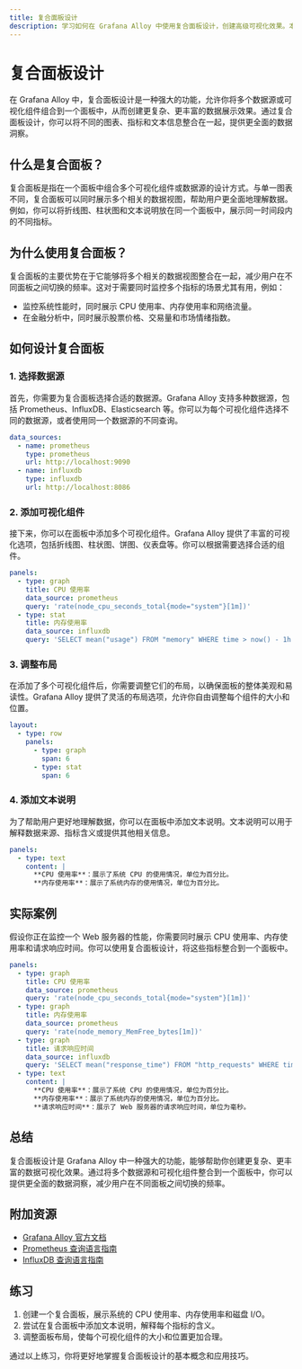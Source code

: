 ```yaml
---
title: 复合面板设计
description: 学习如何在 Grafana Alloy 中使用复合面板设计，创建高级可视化效果。本文适合初学者，包含详细的概念讲解、代码示例和实际案例。
---
```


# 复合面板设计

在 Grafana Alloy 中，复合面板设计是一种强大的功能，允许你将多个数据源或可视化组件组合到一个面板中，从而创建更复杂、更丰富的数据展示效果。通过复合面板设计，你可以将不同的图表、指标和文本信息整合在一起，提供更全面的数据洞察。

## 什么是复合面板？

复合面板是指在一个面板中组合多个可视化组件或数据源的设计方式。与单一图表不同，复合面板可以同时展示多个相关的数据视图，帮助用户更全面地理解数据。例如，你可以将折线图、柱状图和文本说明放在同一个面板中，展示同一时间段内的不同指标。

## 为什么使用复合面板？

复合面板的主要优势在于它能够将多个相关的数据视图整合在一起，减少用户在不同面板之间切换的频率。这对于需要同时监控多个指标的场景尤其有用，例如：

- 监控系统性能时，同时展示 CPU 使用率、内存使用率和网络流量。
- 在金融分析中，同时展示股票价格、交易量和市场情绪指数。

## 如何设计复合面板

### 1. 选择数据源

首先，你需要为复合面板选择合适的数据源。Grafana Alloy 支持多种数据源，包括 Prometheus、InfluxDB、Elasticsearch 等。你可以为每个可视化组件选择不同的数据源，或者使用同一个数据源的不同查询。

```yaml
data_sources:
  - name: prometheus
    type: prometheus
    url: http://localhost:9090
  - name: influxdb
    type: influxdb
    url: http://localhost:8086
```

### 2. 添加可视化组件

接下来，你可以在面板中添加多个可视化组件。Grafana Alloy 提供了丰富的可视化选项，包括折线图、柱状图、饼图、仪表盘等。你可以根据需要选择合适的组件。

```yaml
panels:
  - type: graph
    title: CPU 使用率
    data_source: prometheus
    query: 'rate(node_cpu_seconds_total{mode="system"}[1m])'
  - type: stat
    title: 内存使用率
    data_source: influxdb
    query: 'SELECT mean("usage") FROM "memory" WHERE time > now() - 1h GROUP BY time(1m)'
```

### 3. 调整布局

在添加了多个可视化组件后，你需要调整它们的布局，以确保面板的整体美观和易读性。Grafana Alloy 提供了灵活的布局选项，允许你自由调整每个组件的大小和位置。

```yaml
layout:
  - type: row
    panels:
      - type: graph
        span: 6
      - type: stat
        span: 6
```

### 4. 添加文本说明

为了帮助用户更好地理解数据，你可以在面板中添加文本说明。文本说明可以用于解释数据来源、指标含义或提供其他相关信息。

```yaml
panels:
  - type: text
    content: |
      **CPU 使用率**：展示了系统 CPU 的使用情况，单位为百分比。
      **内存使用率**：展示了系统内存的使用情况，单位为百分比。
```

## 实际案例

假设你正在监控一个 Web 服务器的性能，你需要同时展示 CPU 使用率、内存使用率和请求响应时间。你可以使用复合面板设计，将这些指标整合到一个面板中。

```yaml
panels:
  - type: graph
    title: CPU 使用率
    data_source: prometheus
    query: 'rate(node_cpu_seconds_total{mode="system"}[1m])'
  - type: graph
    title: 内存使用率
    data_source: prometheus
    query: 'rate(node_memory_MemFree_bytes[1m])'
  - type: graph
    title: 请求响应时间
    data_source: influxdb
    query: 'SELECT mean("response_time") FROM "http_requests" WHERE time > now() - 1h GROUP BY time(1m)'
  - type: text
    content: |
      **CPU 使用率**：展示了系统 CPU 的使用情况，单位为百分比。
      **内存使用率**：展示了系统内存的使用情况，单位为百分比。
      **请求响应时间**：展示了 Web 服务器的请求响应时间，单位为毫秒。
```

## 总结

复合面板设计是 Grafana Alloy 中一种强大的功能，能够帮助你创建更复杂、更丰富的数据可视化效果。通过将多个数据源和可视化组件整合到一个面板中，你可以提供更全面的数据洞察，减少用户在不同面板之间切换的频率。

## 附加资源

- [Grafana Alloy 官方文档](https://grafana.com/docs/alloy/)
- [Prometheus 查询语言指南](https://prometheus.io/docs/prometheus/latest/querying/basics/)
- [InfluxDB 查询语言指南](https://docs.influxdata.com/influxdb/v2.0/query-data/)

## 练习

1. 创建一个复合面板，展示系统的 CPU 使用率、内存使用率和磁盘 I/O。
2. 尝试在复合面板中添加文本说明，解释每个指标的含义。
3. 调整面板布局，使每个可视化组件的大小和位置更加合理。

通过以上练习，你将更好地掌握复合面板设计的基本概念和应用技巧。